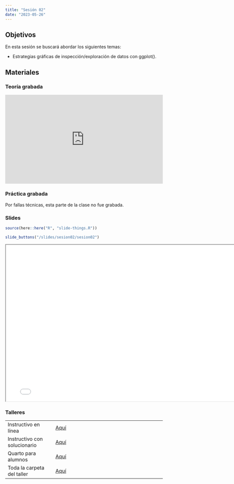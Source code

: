 ```yaml
---
title: "Sesión 02"
date: "2023-05-26"
---
```


## Objetivos

En esta sesión se buscará abordar los siguientes temas:

-   Estrategias gráficas de inspección/exploración de datos con ggplot().

## Materiales

::: panel-tabset

### Teoría grabada

<div style="padding:56.25% 0 0 0;position:relative;"><iframe src="https://player.vimeo.com/video/832066450?h=5883bd33e7&amp;badge=0&amp;autopause=0&amp;player_id=0&amp;app_id=58479" frameborder="0" allow="autoplay; fullscreen; picture-in-picture" allowfullscreen style="position:absolute;top:0;left:0;width:100%;height:100%;" title="video2"></iframe></div><script src="https://player.vimeo.com/api/player.js"></script>

### Práctica grabada

Por fallas técnicas, esta parte de la clase no fue grabada.

### Slides

```r
source(here::here("R", "slide-things.R"))
```

```r
slide_buttons("/slides/sesion02/sesion02")
```

```{=html}
<iframe width="780" height="500" src="../slides/sesion02/sesion02.html" title="Sesión 2 - Introducción a la visualización de datos con ggplot2"></iframe>
```

### Talleres

|                              |                                                                                  |
|----------------------|--------------------------------------------------|
| Instructivo en línea         | [Aquí](../taller/taller02/taller02_instructivo.html)                                                 |
| Instructivo con solucionario | [Aquí](../taller/taller02/taller02_instructivo_sol.html)                                                                       |
| Quarto para alumnos          | [Aquí](../taller/taller02/taller02_alumno.qmd)                                                                       |
| Toda la carpeta del taller   | [Aquí](https://drive.google.com/drive/folders/1hSjGwo5oI7dwYQJM5WZC2_scNb36PnJ3) |

:::
